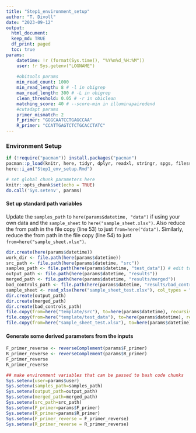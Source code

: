 ```yaml
---
title: "Step1_environment_setup"
author: "T. Divoll"
date: "2023-09-12"
output: 
  html_document:
  keep_md: TRUE
  df_print: paged
  toc: true
params:
    datetime: !r (format(Sys.time(), "%Y%m%d_%H:%M"))
    user: !r Sys.getenv("LOGNAME")
  
    #obitools params
    min_read_count: 1000
    min_read_length: 8 # -l in obigrep
    max_read_length: 300 # -L in obigrep
    clean_threshold: 0.05 # -r in obiclean
    matching_score: 40 # --score-min in illuminapairedend
    #cutadapt params
    primer_mismatch: 2
    F_primer: "GGGCAATCCTGAGCCAA"
    R_primer: "CCATTGAGTCTCTGCACCTATC"
---
```

### Environment Setup
```r
if (!require("pacman")) install.packages("pacman")
pacman::p_load(knitr, here, tidyr, dplyr, readxl, stringr, spgs, filesstrings)
here::i_am("Step1_env_setup.Rmd")
```

```r
# set global chunk parameters here
knitr::opts_chunk$set(echo = TRUE)
do.call('Sys.setenv', params)
```

#### Set up standard path variables
Update the `samples_path` to `here(params$datetime, "data")` if using your own data and the `sample_sheet` to `here("sample_sheet.xlsx")`. Also reduce the from path in the file copy (line 53) to just `from=here("data")`. Similarly, reduce the from path in the file copy (line 54) to just `from=here("sample_sheet.xlsx")`.
```r
dir.create(here(params$datetime))
work_dir <- file.path(here(params$datetime))
src_path <- file.path(here(params$datetime, "src"))
samples_path <- file.path(here(params$datetime, "test_data")) # edit to use your own data, see text above
output_path <- file.path(here(params$datetime, "results"))
merged_path <- file.path(here(params$datetime, "results/merged"))
bad_controls_path <- file.path(here(params$datetime, "results/bad_control_samples"))
sample_sheet <- read_xlsx(here("sample_sheet_test.xlsx"), col_types = "guess") # edit to use your own data, see text above
dir.create(output_path)
dir.create(merged_path)
dir.create(bad_controls_path)
file.copy(from=here("template/src"), to=here(params$datetime), recursive=TRUE)
file.copy(from=here("template/test_data"), to=here(params$datetime), recursive=TRUE)
file.copy(from=here("sample_sheet_test.xlsx"), to=here(params$datetime))
```
#### Generate some derived parameters from the inputs

```r
F_primer_reverse <- reverseComplement(params$F_primer)
R_primer_reverse <- reverseComplement(params$R_primer)
F_primer_reverse 
R_primer_reverse
```
```r
## make environment variables that can be passed to bash code chunks
Sys.setenv(user=params$user)
Sys.setenv(samples_path=samples_path)
Sys.setenv(output_path=output_path)
Sys.setenv(merged_path=merged_path)
Sys.setenv(src_path=src_path)
Sys.setenv(F_primer=params$F_primer)
Sys.setenv(R_primer=params$R_primer)
Sys.setenv(F_primer_reverse = F_primer_reverse)
Sys.setenv(R_primer_reverse = R_primer_reverse)
```
